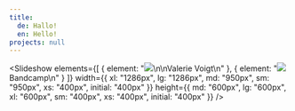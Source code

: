 ```yaml
---
title:
  de: Hallo!
  en: Hello!
projects: null
---
```


<Slideshow
  elements={[
    { element: "![](/uploads/hero.png)\n\nValerie Voigt\n" },
    { element: "![](/uploads/bandcamp-gang.jpg)Bandcamp\n" }
  ]}
  width={{
    xl: "1286px",
    lg: "1286px",
    md: "950px",
    sm: "950px",
    xs: "400px",
    initial: "400px"
  }}
  height={{
    md: "600px",
    lg: "600px",
    xl: "600px",
    sm: "400px",
    xs: "400px",
    initial: "400px"
  }}
/>
